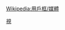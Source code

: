 {{Userbox
  |border-c=black
  |border-s=1
  |id={{lang|en|ytv}}
  |id-c=white
  |id-fc=#ffa500
  |id-s=12
  |info=這個用戶喜歡觀賞'''[[讀賣電視台]]'''
  |info-c=#FFBF00
  |info-fc=#1e90ff
  |info-s=9
}}<includeonly>[[Category:喜歡觀賞讀賣電視台的維基人|{{PAGENAME}}]]</includeonly><noinclude>
[[Category:媒體用戶框模板|視]]
</noinclude><noinclude>{{Clear}}[[Wikipedia:用戶框/媒體]]</noinclude>